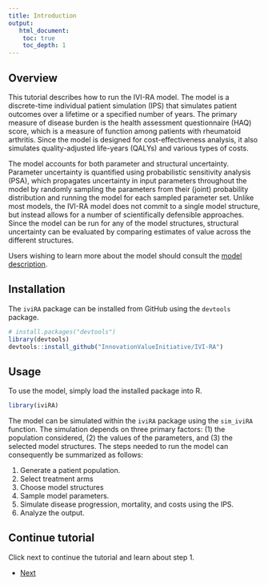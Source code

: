 ```yaml
---
title: Introduction
output: 
   html_document:
    toc: true
    toc_depth: 1
--- 
```


## Overview
This tutorial describes how to run the IVI-RA model. The model is a discrete-time individual patient simulation (IPS) that simulates patient outcomes over a lifetime or a specified number of years. The primary measure of disease burden is the health assessment questionnaire (HAQ) score, which is a measure of function among patients with rheumatoid arthritis. Since the model is designed for cost-effectiveness analysis, it also simulates quality-adjusted life-years (QALYs) and various types of costs. 

The model accounts for both parameter and structural uncertainty. Parameter uncertainty is quantified using probabilistic sensitivity analysis (PSA), which propagates uncertainty in input parameters throughout the model by randomly sampling the parameters from their (joint) probability distribution and running the model for each sampled parameter set. Unlike most models, the IVI-RA model does not commit to a single model structure, but instead allows for a number of scientifically defensible approaches. Since the model can be run for any of the model structures, structural uncertainty can be evaluated by comparing estimates of value across the different structures. 

Users wishing to learn more about the model should consult the [model description](https://innovationvalueinitiative.github.io/IVI-RA/model-description/model-description.pdf).  

## Installation
The `iviRA` package can be installed from GitHub using the `devtools` package.

```r
# install.packages("devtools")
library(devtools)
devtools::install_github("InnovationValueInitiative/IVI-RA")
```

## Usage
To use the model, simply load the installed package into R.

```r
library(iviRA)
```

The model can be simulated within the `iviRA` package using the `sim_iviRA` function. The simulation depends on three primary factors: (1) the population considered, (2) the values of the parameters, and (3) the selected model structures. The steps needed to run the model can consequently be summarized as follows:

1. Generate a patient population.
2. Select treatment arms
3. Choose model structures
4. Sample model parameters.
5. Simulate disease progression, mortality, and costs using the IPS.
6. Analyze the output. 

## Continue tutorial
Click next to continue the tutorial and learn about step 1.  

<div>
<ul class="pager">
  <li class="next"><a href="01-population.html">Next</a></li>
</ul>
</div>